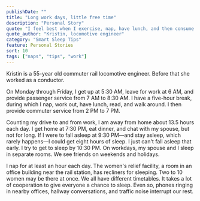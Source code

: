 ```yaml
---
publishDate: ""
title: "Long work days, little free time"
description: "Personal Story"
quote: "I feel best when I exercise, nap, have lunch, and then consume some caffeine. I need to be alert when I go back to work."
quote_author: "Kristin, locomotive engineer"
category: "Smart Sleep Tips"
feature: Personal Stories
sort: 10
tags: ["naps", "tips", "work"]
---
```


Kristin is a 55-year old commuter rail locomotive engineer. Before that she worked as a conductor. 

On Monday through Friday, I get up at 5:30 AM, leave for work at 6 AM, and provide passenger service from 7 AM to 8:30 AM. I have a five-hour break, during which I nap, work out, have lunch, read, and walk around. I then provide commuter service from 2 PM to 7 PM.

Counting my drive to and from work, I am away from home about 13.5 hours each day. I get home at 7:30 PM, eat dinner, and chat with my spouse, but not for long. If I were to fall asleep at 9:30 PM—and stay asleep, which rarely happens—I could get eight hours of sleep. I just can't fall asleep that early. I try to get to sleep by 10:30 PM. On workdays, my spouse and I sleep in separate rooms. We see friends on weekends and holidays.

I nap for at least an hour each day. The women's relief facility, a room in an office building near the rail station, has recliners for sleeping. Two to 10 women may be there at once. We all have different timetables. It takes a lot of cooperation to give everyone a chance to sleep. Even so, phones ringing in nearby offices, hallway conversations, and traffic noise interrupt our rest.
